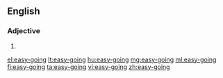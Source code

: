 ==English==

===Adjective===
{{en-adj}}

# {{alternative spelling of|easygoing}}

[[el:easy-going]]
[[lt:easy-going]]
[[hu:easy-going]]
[[mg:easy-going]]
[[ml:easy-going]]
[[fi:easy-going]]
[[ta:easy-going]]
[[vi:easy-going]]
[[zh:easy-going]]